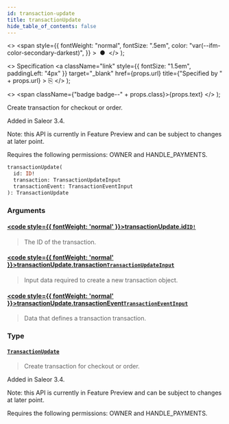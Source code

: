 ```yaml
---
id: transaction-update
title: transactionUpdate
hide_table_of_contents: false
---
```


  <>
    <span
      style={{
        fontWeight: "normal",
        fontSize: ".5em",
        color: "var(--ifm-color-secondary-darkest)",
      }}
    >
      &nbsp;●&nbsp;
    </span>
  </>
);

  <>
    Specification
    <a
      className="link"
      style={{ fontSize: "1.5em", paddingLeft: "4px" }}
      target="\_blank"
      href={props.url}
      title={"Specified by " + props.url}
    >
      ⎘
    </a>
  </>
);

  <>
    <span className={"badge badge--" + props.class}>{props.text}</span>
  </>
);

Create transaction for checkout or order.

Added in Saleor 3.4.

Note: this API is currently in Feature Preview and can be subject to changes at later point.

Requires the following permissions: OWNER and HANDLE_PAYMENTS.

```graphql
transactionUpdate(
  id: ID!
  transaction: TransactionUpdateInput
  transactionEvent: TransactionEventInput
): TransactionUpdate
```

### Arguments

#### [<code style={{ fontWeight: 'normal' }}>transactionUpdate.<b>id</b></code>](#)<Bullet />[`ID!`](../../api-reference/scalars/id) <Badge class="secondary" text="non-null"/> <Badge class="secondary" text="scalar"/>

> The ID of the transaction.

#### [<code style={{ fontWeight: 'normal' }}>transactionUpdate.<b>transaction</b></code>](#)<Bullet />[`TransactionUpdateInput`](../../api-reference/inputs/transaction-update-input) <Badge class="secondary" text="input"/>

> Input data required to create a new transaction object.

#### [<code style={{ fontWeight: 'normal' }}>transactionUpdate.<b>transactionEvent</b></code>](#)<Bullet />[`TransactionEventInput`](../../api-reference/inputs/transaction-event-input) <Badge class="secondary" text="input"/>

> Data that defines a transaction transaction.

### Type

#### [`TransactionUpdate`](../../api-reference/objects/transaction-update) <Badge class="secondary" text="object"/>

> Create transaction for checkout or order.

Added in Saleor 3.4.

Note: this API is currently in Feature Preview and can be subject to changes at later point.

Requires the following permissions: OWNER and HANDLE_PAYMENTS.

>
